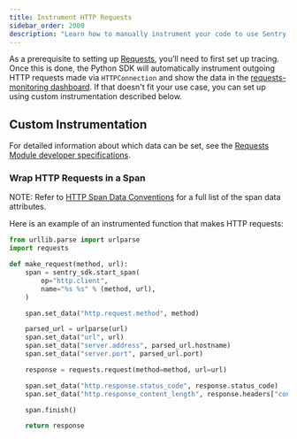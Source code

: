 ```yaml
---
title: Instrument HTTP Requests
sidebar_order: 2000
description: "Learn how to manually instrument your code to use Sentry's Requests module."
---
```

As a prerequisite to setting up [Requests](/product/insights/requests/), you’ll need to first <PlatformLink to="/tracing/">set up tracing</PlatformLink>. Once this is done, the Python SDK will automatically instrument outgoing HTTP requests made via `HTTPConnection` and show the data in the [requests-monitoring dashboard](https://sentry.io/orgredirect/organizations/:orgslug/insights/backend/http/). If that doesn't fit your use case, you can set up using custom instrumentation described below.

## Custom Instrumentation

For detailed information about which data can be set, see the [Requests Module developer specifications](https://develop.sentry.dev/sdk/performance/modules/requests/).

### Wrap HTTP Requests in a Span

NOTE: Refer to [HTTP Span Data Conventions](https://develop.sentry.dev/sdk/performance/span-data-conventions/#http) for a full list of the span data attributes.

Here is an example of an instrumented function that makes HTTP requests:

```python
from urllib.parse import urlparse
import requests

def make_request(method, url):
    span = sentry_sdk.start_span(
        op="http.client",
        name="%s %s" % (method, url),
    )

    span.set_data("http.request.method", method)

    parsed_url = urlparse(url)
    span.set_data("url", url)
    span.set_data("server.address", parsed_url.hostname)
    span.set_data("server.port", parsed_url.port)

    response = requests.request(method=method, url=url)

    span.set_data("http.response.status_code", response.status_code)
    span.set_data("http.response_content_length", response.headers["content-length"])

    span.finish()

    return response

```
